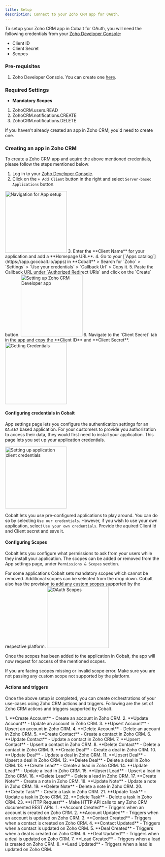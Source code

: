 ```yaml
---
title: Setup
description: Connect to your Zoho CRM app for OAuth.
---
```

To setup your Zoho CRM app in Cobalt for OAuth, you will need the following credentials from your [Zoho Developer Console](https://api-console.zoho.com/):
- Client ID
- Client Secret
- Scopes

### Pre-requisites

1. Zoho Developer Console. You can create one [here](https://accounts.zoho.com/register).

### Required Settings

* **Mandatory Scopes** 
1. ZohoCRM.users.READ
2. ZohoCRM.notifications.CREATE
3. ZohoCRM.notifications.DELETE

<Info>If you haven't already created an app in Zoho CRM, you'd need to create one.</Info>

### Creating an app in Zoho CRM

To create a Zoho CRM app and aquire the above mentioned credentials, please follow the steps mentioned below:

1. Log in to your [Zoho Developer Console](https://api-console.zoho.com/).
2. Click on the `+ Add Client` button in the right and select `Server-based Applications` button.
<img height="200" src="/images/Zohocrm/Zohocrm_navigation.png" alt="Navigation for App setup"/>
3. Enter the **Client Name** for your application and add a **Homepage URL**.
4. Go to your [`Apps catalog`](https://app.gocobalt.io/apps) in **Cobalt** > Search for `Zoho` > `Settings` > `Use your credentials` > `Callback Url` > Copy it.
5. Paste the Callback URL under `Authorized Redirect URIs` and click on the `Create` button.

<img height="200" src="/images/Zohocrm/Zohocrm_config.png" alt="Setting up Zoho CRM Developer app"/>
6. Navigate to the `Client Secret` tab in the app and copy the **Client ID** and **Client Secret**.
<img height="200" src="/images/Zohocrm/Zohocrm_credentials.png" alt="Getting Credentials"/>

#### Configuring credentials in Cobalt
App settings page lets you configure the authentication settings for an `OAuth2` based application. For your customers to provide you authorization to access their data,
they would first need to install your application. This page lets you set up your application credentials.

<img height="200" src="/images/Zohocrm/Zohocrm_cobalt.png" alt="Setting up application client credentials"/>

Cobalt lets you use pre-configured applications to play around. You can do so by selecting `Use our credentials`. However, if you wish to use your own application,
select `Use your own credentials`. Provide the aquired Client Id and Client secret and save it.

#### Configuring Scopes
Cobalt lets you configure what permissions to ask from your users while they install your application. The scopes can be added or removed from the App settings page, under `Permissions & Scopes`
section. 

For some applications Cobalt sets mandatory scopes which cannot be removed. Additional scopes can be selected from the drop down. Cobalt also has the provision to add any 
custom scopes supported by the respective platform.
<img height="200" src="/images/Zohocrm/Zohocrm_scopes.png" alt="OAuth Scopes"/>

Once the scopes has been added to the application in Cobalt, the app will now request for access of the mentioned scopes.

<Warning>
If you are facing scopes missing or invalid scope error. Make sure you are not passing any custom scope not supported by the platform.
</Warning>

#### Actions and triggers
Once the above setup is completed, you can create orchestrations of your use-cases using Zoho CRM actions and triggers. Following are the set of Zoho CRM actions and triggers
supported by Cobalt.

<Tabs>
  <Tab title="Actions">
  <AccordionGroup>
  <Accordion title="Account">
     1. **Create Account** - Create an account in Zoho CRM.
     2. **Update Account** - Update an account in Zoho CRM.
     3. **Upsert Account** - Upsert an account in Zoho CRM.
     4. **Delete Account** - Delete an account in Zoho CRM.
    </Accordion>
    <Accordion title="Contact">
     5. **Create Contact** - Create a contact in Zoho CRM.
     6. **Update Contact** - Update a contact in Zoho CRM.
     7. **Upsert Contact** - Upsert a contact in Zoho CRM.
     8. **Delete Contact** - Delete a contact in Zoho CRM.
      </Accordion>
    <Accordion title="Deal">
     9. **Create Deal** - Create a deal in Zoho CRM.
     10. **Update Deal** - Update a deal in Zoho CRM.
     11. **Upsert Deal** - Upsert a deal in Zoho CRM.
     12. **Delete Deal** - Delete a deal in Zoho CRM.
       </Accordion>
    <Accordion title="Lead">
     13. **Create Lead** - Create a lead in Zoho CRM.
     14. **Update Lead** - Update a lead in Zoho CRM.
     15. **Upsert Lead** - Upsert a lead in Zoho CRM.
     16. **Delete Lead** - Delete a lead in Zoho CRM.
      </Accordion>
    <Accordion title="Note">
     17. **Create Note** - Create a note in Zoho CRM.
     18. **Update Note** - Update a note in Zoho CRM.
     19. **Delete Note** - Delete a note in Zoho CRM.
      </Accordion>
    <Accordion title="Task">
     20. **Create Task** - Create a task in Zoho CRM.
     21. **Update Task** - Update a task in Zoho CRM.
     22. **Delete Task** - Delete a task in Zoho CRM.
    </Accordion>
    <Accordion title="Others">
     23. **HTTP Request** - Make HTTP API calls to any Zoho CRM documented REST APIs.
  </Accordion>
  </AccordionGroup>
  </Tab>

  <Tab title="Triggers">
         1. **Account Created** - Triggers when an account is created on Zoho CRM.
         2. **Account Updated** - Triggers when an account is updated on Zoho CRM.
         3. **Contact Created** - Triggers when a contact is created on Zoho CRM.
         4. **Contact Updated** - Triggers when a contact is updated on Zoho CRM.
         5. **Deal Created** - Triggers when a deal is created on Zoho CRM.
         6. **Deal Updated** - Triggers when a deal is updated on Zoho CRM.
         7. **Lead Created** - Triggers when a lead is created on Zoho CRM.
         8. **Lead Updated** - Triggers when a lead is updated on Zoho CRM.
  </Tab>
</Tabs>